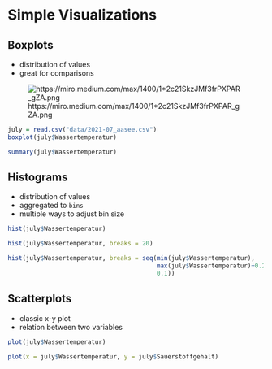 # Simple Visualizations

## Boxplots

* distribution of values
* great for comparisons


![https://miro.medium.com/max/1400/1*2c21SkzJMf3frPXPAR_gZA.png](https://miro.medium.com/max/1400/1*2c21SkzJMf3frPXPAR_gZA.png)



```r
july = read.csv("data/2021-07_aasee.csv")
boxplot(july$Wassertemperatur)
```



```r
summary(july$Wassertemperatur)
```


## Histograms

* distribution of values
* aggregated to `bins`
* multiple ways to adjust bin size

```r
hist(july$Wassertemperatur)

hist(july$Wassertemperatur, breaks = 20)

hist(july$Wassertemperatur, breaks = seq(min(july$Wassertemperatur),
                                         max(july$Wassertemperatur)+0.2,
                                         0.1))
```



## Scatterplots

* classic x-y plot
* relation between two variables

```r
plot(july$Wassertemperatur)

plot(x = july$Wassertemperatur, y = july$Sauerstoffgehalt)
```



